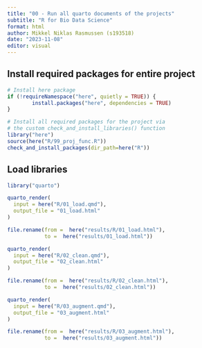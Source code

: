 ```yaml
---
title: "00 - Run all quarto documents of the projects"
subtitle: "R for Bio Data Science"
format: html
author: Mikkel Niklas Rasmussen (s193518)
date: "2023-11-08"
editor: visual
---
```


## Install required packages for entire project

```r
# Install here package
if (!requireNamespace("here", quietly = TRUE)) {
        install.packages("here", dependencies = TRUE)
}

# Install all required packages for the project via 
# the custom check_and_install_libraries() function
library("here")
source(here("R/99_proj_func.R"))
check_and_install_packages(dir_path=here("R"))
```

## Load libraries

```r
library("quarto")
```

```r
quarto_render(
  input = here("R/01_load.qmd"),
  output_file = "01_load.html"
)

file.rename(from =  here("results/R/01_load.html"),
            to =  here("results/01_load.html"))

quarto_render(
  input = here("R/02_clean.qmd"),
  output_file = "02_clean.html"
)

file.rename(from =  here("results/R/02_clean.html"),
            to =  here("results/02_clean.html"))

quarto_render(
  input = here("R/03_augment.qmd"),
  output_file = "03_augment.html"
)

file.rename(from =  here("results/R/03_augment.html"),
            to =  here("results/03_augment.html"))
```

